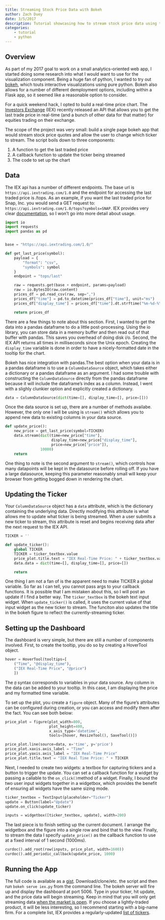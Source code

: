 ```yaml
---
title: Streaming Stock Price Data with Bokeh
author: Zach Duey
date: 3/5/2017
description: Tutorial showcasing how to stream stock price data using the bokeh library
categories:
    - tutorial
    - python
---
```


## Overview 
As part of my 2017 goal to work on a small analytics-oriented web app, I
started doing some research into what I would want to use for the visualization
component. Being a huge fan of python, I wanted to try out
[bokeh](http://bokeh.pydata.org/en/latest/), which touts interactive
visualizations using pure python. Bokeh also allows for a number of different
demployment options, including within a Flask app, so it seemed like a
reasonable option to consider.

For a quick weekend hack, I opted to build a real-time price chart. The
[Investors Exchange](https://www.iextrading.com/) (IEX) recently released an
API that allows you to get the last trade price in real-time (and a bunch of
other data for that matter) for equities trading on their exchange. 

The scope of the project was very small: build a single page bokeh app that
would stream stock price quotes and allow the user to change which ticker to
stream. The script boils down to three components:

1. A function to get the last traded price
2. A callback function to update the ticker being streamed
3. The code to set up the chart

## Data
The IEX api has a number of different endpoints. The base url is
```https://api.iextrading.com/1.0``` and the endpoint for accessing the last
traded price is /tops. As an example, if you want the last traded price for
Snap, Inc. you would send a GET request to:
```https://api.iextrading.com/1.0/tops?symbols=SNAP```. IEX provides very clear
[documentation](https://www.iextrading.com/developer/), so I won't go into more
detail about usage.

```python
import io
import requests
import pandas as pd


base = "https://api.iextrading.com/1.0/"

def get_last_price(symbol):
    payload = {
        "format": "csv",
        "symbols": symbol
    }
    endpoint = "tops/last"

    raw = requests.get(base + endpoint, params=payload)
    raw = io.BytesIO(raw.content)
    prices_df = pd.read_csv(raw, sep=",")
    prices_df["time"] = pd.to_datetime(prices_df["time"], unit="ms")
    prices_df["display_time"] = prices_df["time"].dt.strftime("%m-%d-%Y %H:%M:%S.%f")

    return prices_df
```

There are a few things to note about this section. First, I wanted to get the
data into a pandas dataframe to do a little post-processing. Using the io
library, you can store data in a memory buffer and then read out of that buffer
with pandas. This saves you overhead of doing disk i/o. Second, the IEX API
returns all times in milliseconds since the Unix epoch. Creating the
```display_time``` variable is done in order to have a nicely-formatted date in
the tooltip for the chart. 

Bokeh has nice integration with pandas.The best option when your data is in a
pandas dataframe is to use a ```ColumnDataSource``` object, which takes either
a dictionary or a pandas dataframe as an argument. I had some trouble with
constructing the ```ColumnDataSource``` directly from the pandas dataframe
because it will include the dataframe's index as a column. Instead, I went with
a slighly clunkier option and explicitly created a dictionary. 

```python
data = ColumnDataSource(dict(time=[], display_time=[], price=[]))
```
Once the data source is set up, there are a number of methods availabe.
However, the only one I will be using is ```stream()``` which allows you to
append new data to existing columns in your data source. 

```python
def update_price():
    new_price = get_last_price(symbol=TICKER)
    data.stream(dict(time=new_price["time"],
                     display_time=new_price["display_time"],
                     price=new_price["price"]), 
                10000)
    return
```

One thing to note is the second argument to ```stream()```, which controls how
many datapoints will be kept in the datasource before rolling off. If you have
a large datasource, keeping this parameter reasonably small will keep your
browser from getting bogged down in rendering the chart.


## Updating the Ticker
Your ```ColumnDataSource``` object has a ```data``` attribute, which is the
dictionary containing the underlying data. Directly modifying this attribute is
what allows me to update what ticker is being streamed. When a user submits a
new ticker to stream, this attribute is reset and begins receiving data after
the next request to the IEX API.

```python
TICKER = ''

def update_ticker():
    global TICKER
    TICKER = ticker_textbox.value
    price_plot.title.text = "IEX Real-Time Price: " + ticker_textbox.value
    data.data = dict(time=[], display_time=[], price=[])

    return
```

One thing I am not a fan of is the apparent need to make TICKER a global
variable. So far as I can tell, you cannot pass args to your callback
functions. It is possible that I am mistaken about this, so I will post an
update if I find a better way. The ```ticker_textbox``` is the bokeh text input
widget. When ```update_ticker()``` is called, it uses the current value of that
input widget as the new ticker to stream. The funciton also updates the title
in the bokeh figure to reflect the currently-streaming ticker.

## Setting up the Dashboard
The dashboard is very simple, but there are still a number of components
involved. First, to create the tooltip, you do so by creating a HoverTool
object. 

```python
hover = HoverTool(tooltips=[
    ("Time", "@display_time"),
    ("IEX Real-Time Price", "@price")
    ])
```

The ```@``` syntax corresponds to variables in your data source. Any column in
the data can be added to your tooltip. In this case, I am displaying the price
and my formatted time variable.

To set up the plot, you create a ```figure``` object. Many of the figure's
attributes can be configured during creation, or you can access and modify them
after the fact. You can see both below:

```python
price_plot = figure(plot_width=800,
                    plot_height=400,
                    x_axis_type='datetime',
                    tools=[hover, ResizeTool(), SaveTool()])

price_plot.line(source=data, x='time', y='price')
price_plot.xaxis.axis_label = "Time"
price_plot.yaxis.axis_label = "IEX Real-Time Price"
price_plot.title.text = "IEX Real Time Price: " + TICKER
```

Next, I needed to create two widgets: a textbox for capturing tickers and a
button to trigger the update. You can set a callback function for a widget by
passing a callable to the ```on_click()```method of a widget. Finally, I bound
the two user input widgets together in a widgetbox, which provides the benefit
of ensuring all widgets have the same sizing mode. 

```python
ticker_textbox = TextInput(placeholder="Ticker")
update = Button(label="Update")
update.on_click(update_ticker)

inputs = widgetbox([ticker_textbox, update], width=200)
```

The last piece is to finish setting up the current document. I arrange the
widgetbox and the figure into a single row and bind that to the view. Finally,
to stream the data I specify ```update_price()``` as the callback function to
use at a fixed interval of 1 second (1000ms).

```python
curdoc().add_root(row(inputs, price_plot, width=1600))
curdoc().add_periodic_callback(update_price, 1000)
```

## Running the App
The full code is available as a
[gist](https://gist.github.com/zduey/66ed98cf3fc2b161df47c0c08954dc62).
Download/clone/etc. the script and then run ```bokeh serve iex.py``` from the
command line. The bokeh server will fire up and display the dashboard at port
5006. Type in your ticker, hit update, and the price data will begin streaming.
Keep in mind that you will only get streaming data [when the market is
open](https://www.iextrading.com/trading/). If you choose a lightly-traded
product, it will be less interesting, so I recommend starting with a big-name
firm. For a complete list, IEX provides a regularly-updated [list of
tickers](https://www.iextrading.com/trading/eligible-symbols/).
